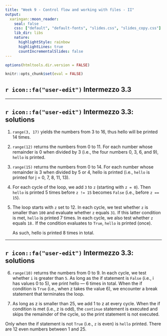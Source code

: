 ```yaml
---
title: "Week 9 - Control flow and working with files - II"
output:
  xaringan::moon_reader:
    seal: false
    css: ["default", "default-fonts", "slides.css", "slides_copy.css"]
    lib_dir: libs
    nature:
      highlightStyle: rainbow
      highlightLines: true
      countIncrementalSlides: false
---
```


```r
options(htmltools.dir.version = FALSE)

knitr::opts_chunk$set(eval = FALSE)
```

## `r icon::fa("user-edit")` Intermezzo 3.3

---

## `r icon::fa("user-edit")` Intermezzo 3.3: solutions

1. `range(3, 17)` yields the numbers from 3 to 16, thus hello will be
   printed 14 times.

2. `range(12)` returns the numbers from 0 to 11.
   For each number whose remainder is 0 when divided by 3
   (i.e., the four numbers 0, 3, 6, and 9), `hello` is printed.

3. `range(15)` returns the numbers from 0 to 14.
   For each number whose remainder is 3 when divided by 5 or 4,
   hello is printed (i.e., `hello` is printed for j = 0, 7, 8, 11, 13).

4. For each cycle of the loop, we add `3` to `z` (starting with `z = 0`).
   Then `hello` is printed 5 times before `z != 15` becomes `False`
   (i.e., before `z == 15`).

5. The loop starts with `z` set to 12.
   In each cycle, we test whether `z` is smaller than `100` and evaluate whether
   `z` equals `31`.
   If this latter condition is met, `hello` is printed 7 times.
   In each cycle, we also test whether `z` equals `18.`
   If the condition evaluates to `True`, `hello` is printed (once).
   
   As such, hello is printed 8 times in total.

---

## `r icon::fa("user-edit")` Intermezzo 3.3: solutions

6. `range(10)` returns the numbers from 0 to 9.
   In each cycle, we test whether `i` is greater than `5`.
   As long as the if statement is `False` (i.e., i has values 0 to 5),
   we print hello — 6 times in total.
   When the if condition is `True` (i.e., when z takes the value 6),
   we encounter a break statement that terminates the loop.

7. As long as z is smaller than 25, we add 1 to z at every cycle.
   When the if condition is met (i.e., z is odd), the `continue` statement is
   executed and skips the remainder of the cycle,
   so the print statement is not executed.
  
  Only when the if statement is not `True` (i.e., `z` is even) is `hello` printed.
  There are 12 even numbers between 1 and 25.
